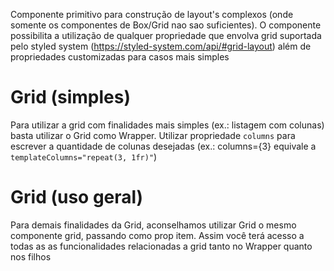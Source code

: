 

<Meta title='Layout/Grid' component={Grid} />

Componente primitivo para construção de layout's complexos (onde somente os componentes de Box/Grid nao sao suficientes). O componente possibilita a utilização de qualquer propriedade que envolva grid suportada pelo styled system (https://styled-system.com/api/#grid-layout) além de propriedades customizadas para casos mais simples

<Canvas>
  <Story name='Grid'>
    <SaturnProvider>
			<Grid columns={[0, 2, 3, 4]} gap={10} mb={50}>
				<Box bg="purple.500" borderRadius={4} height={50} />
				<Box bg="purple.500" borderRadius={4} height={50} />
				<Box bg="purple.500" borderRadius={4} height={50} />
				<Box bg="purple.500" borderRadius={4} height={50} />
				<Box bg="purple.500" borderRadius={4} height={50} />
				<Box bg="purple.500" borderRadius={4} height={50} />
				<Box bg="purple.500" borderRadius={4} height={50} />
			</Grid>
			<Grid
				gap={10}
				templateRows='repeat(2, 1fr)'
				templateColumns='repeat(5, 1fr)'
			>
				<Grid item column={1} row={1} bg='orange.500' height={50} borderRadius={4} />
				<Grid item columnStart={1} columnEnd={3} row={2} bg='orange.500' height={50} borderRadius={4} />
				<Grid item columnStart={2} columnEnd={5} row={1} bg='blue.500' height={50} borderRadius={4} />
				<Grid item columnStart={5} columnEnd={6} row={1} bg='red.500' height={50} borderRadius={4} />
				<Grid item columnStart={5} columnEnd={6} row={1} bg='red.500' height={50} borderRadius={4} />
			</Grid>
    </SaturnProvider>
  </Story>
</Canvas>

# Grid (simples)

Para utilizar a grid com finalidades mais simples (ex.: listagem com colunas) basta utilizar o Grid como Wrapper. Utilizar propriedade `columns` para escrever a quantidade de colunas desejadas (ex.: columns={3} equivale a `templateColumns="repeat(3, 1fr)"`)

<Canvas >
  <Story name='Grid Simples'>
    <SaturnProvider>
			<Grid columns={[0, 2, 3, 4]} gap={10} mb={50}>
				<Box bg="purple.500" borderRadius={4} height={50} />
				<Box bg="purple.500" borderRadius={4} height={50} />
				<Box bg="purple.500" borderRadius={4} height={50} />
				<Box bg="purple.500" borderRadius={4} height={50} />
				<Box bg="purple.500" borderRadius={4} height={50} />
				<Box bg="purple.500" borderRadius={4} height={50} />
				<Box bg="purple.500" borderRadius={4} height={50} />
			</Grid>
    </SaturnProvider>
  </Story>
</Canvas>

# Grid (uso geral)

Para demais finalidades da Grid, aconselhamos utilizar Grid o mesmo componente grid, passando como prop item. Assim você terá acesso a todas as as funcionalidades relacionadas a grid tanto no Wrapper quanto nos filhos

<Canvas >
  <Story name='Grid (uso geral)'>
    <SaturnProvider>
			<Grid
				gap={10}
				templateRows='repeat(2, 1fr)'
				templateColumns='repeat(5, 1fr)'
			>
				<Grid item column={1} row={1} bg='orange.500' height={50} borderRadius={4} />
				<Grid item columnStart={1} columnEnd={3} row={2} bg='orange.500' height={50} borderRadius={4} />
				<Grid item columnStart={2} columnEnd={5} row={1} bg='blue.500' height={50} borderRadius={4} />
				<Grid item columnStart={5} columnEnd={6} row={1} bg='red.500' height={50} borderRadius={4} />
				<Grid item columnStart={5} columnEnd={6} row={1} bg='red.500' height={50} borderRadius={4} />
			</Grid>
    </SaturnProvider>
  </Story>
</Canvas>

